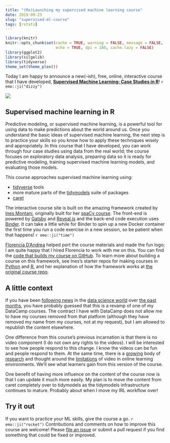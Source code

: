 ```yaml
---
title: "(Re)Launching my supervised machine learning course"
date: 2019-09-23
slug: "supervised-ml-course"
tags: [rstats]
---
```


```r
library(knitr)
knitr::opts_chunk$set(cache = TRUE, warning = FALSE, message = FALSE, 
                      echo = TRUE, dpi = 180, cache.lazy = FALSE)
library(ggplot2)
library(silgelib)
library(tidyverse)
theme_set(theme_plex())
```

Today I am happy to announce a new(-ish), free, online, interactive course that I have developed, [**Supervised Machine Learning: Case Studies in R**](https://supervised-ml-course.netlify.com/)! `r emo::ji("dizzy")`

![](/figs/2019-09-23-supervised-ml-course/ml-course.png)

## Supervised machine learning in R

Predictive modeling, or supervised machine learning, is a powerful tool for using data to make predictions about the world around us. Once you understand the basic ideas of supervised machine learning, the next step is to practice your skills so you know how to apply these techniques wisely and appropriately. In this course that I have developed, you can work through four case studies using data from the real world; the course focuses on exploratory data analysis, preparing data so it is ready for predictive modeling, training supervised machine learning models, and evaluating those models.

This course approaches supervised machine learning using:

- [tidyverse](https://tidyverse.tidyverse.org/) tools
- more mature parts of the [tidymodels](https://github.com/tidymodels) suite of packages
- [caret](https://topepo.github.io/caret/)

The interactive course site is built on the amazing framework created by [Ines Montani](https://ines.io/), originally built for her [spaCy course](https://course.spacy.io).  The front-end is powered by
[Gatsby](http://gatsbyjs.org/) and [Reveal.js](https://revealjs.com) and the
back-end code execution uses [Binder](https://mybinder.org). It can take a little while for Binder to spin up a new Docker container the first time you run a code exercise in a new session, so be patient when that happens! `r emo::ji("time")`

[Florencia D'Andrea](https://florencia.netlify.com/) helped port the course materials and made the fun logo; I am quite happy that I hired Florencia to work with me on this. You can find the [code that builds my course on GitHub](https://github.com/juliasilge/supervised-ML-case-studies-course). To learn more about building a course on this framework, see Ines's starter repos for making courses in [Python](https://github.com/ines/course-starter-python) and [R](https://github.com/ines/course-starter-r), and her explanation of how the framework works at [the original course repo](https://github.com/ines/spacy-course#-faq).

## A little context

If you have been [following news](https://www.buzzfeednews.com/article/daveyalba/datacamp-sexual-harassment-metoo-tech-startup) in the [data science world](https://www.noamross.net/2019/04/12/datacamp-sexual-assault/) over [the past months](https://juliasilge.com/blog/datacamp-misconduct/), you have probably guessed that this is a revamp of one of my DataCamp courses. The contract I have with DataCamp does not allow me to have my courses removed from that platform (although they have removed my name from my courses, not at my request), but I am allowed to republish the content elsewhere.

One difference from this course's previous incarnation is that there is no video component (I do not own any rights to the videos). I will be interested to see how people respond to this change. I know the videos can be fun and people respond to them. At the same time, there is a [growing](https://onlinelibrary.wiley.com/doi/abs/10.1111/j.1365-2729.2007.00248.x) body of [research](https://dl.acm.org/citation.cfm?id=2724681) and thought around the [limitations](https://dl.acm.org/citation.cfm?doid=2556325.2566239) of video in online learning environments. We'll see what learners gain from this version of the course.

One benefit of having more influence on the content of the course now is that I can update it much more easily. My plan is to move the content from caret completely over to tidymodels as the tidymodels infrastructure continues to mature. Probably about when I move my IRL workflow over!

## Try it out

If you want to practice your ML skills, give the course a go. `r emo::ji("rocket")` Contributions and comments on how to improve this course are welcome! Please [file an issue](https://github.com/juliasilge/supervised-ML-case-studies-course/issues) or submit a pull request if you find something that could be fixed or improved.
